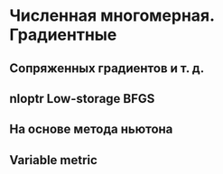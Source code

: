 # Численная многомерная. Градиентные

## Сопряженных градиентов и т. д.

## nloptr Low-storage BFGS

## На основе метода ньютона

## Variable metric
